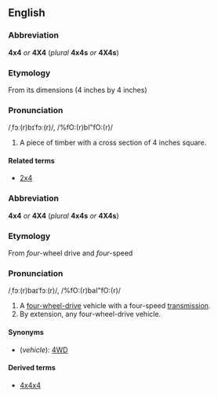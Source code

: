 ==English==
===Abbreviation===
'''4x4''' ''or'' '''4X4''' (''plural'' '''4x4s''' ''or'' '''4X4s''')

===Etymology===
From its dimensions (4 inches by 4 inches)

===Pronunciation===
/ˌfɔː(r)bɪˈfɔː(r)/, /%fO:(r)bI"fO:(r)/<!--as if spelled "four be four"-->

#A piece of timber with a cross section of 4 inches square.

====Related terms====
*[[2x4]]<!-- also very common for timber -->

===Abbreviation===
'''4x4''' ''or'' '''4X4''' (''plural'' '''4x4s''' ''or'' '''4X4s''')

===Etymology===
From ''four''-wheel drive and ''four''-speed

===Pronunciation===
/ˌfɔː(r)baɪˈfɔː(r)/, /%fO:(r)baI"fO:(r)/

#A [[four-wheel drive|four-wheel-drive]] vehicle with a four-speed [[transmission]].
#By extension, any four-wheel-drive vehicle.

====Synonyms====
*(''vehicle''): [[4WD]]

====Derived terms====
*[[4x4x4]]<!-- 4x4 with 4-wheel steering -->